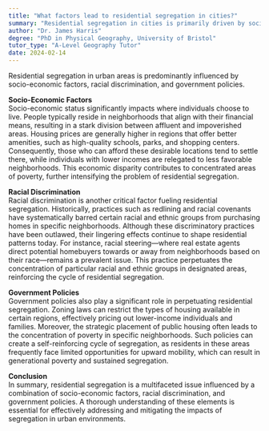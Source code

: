 ```yaml
---
title: "What factors lead to residential segregation in cities?"
summary: "Residential segregation in cities is primarily driven by socio-economic factors, racial discrimination, and government policies."
author: "Dr. James Harris"
degree: "PhD in Physical Geography, University of Bristol"
tutor_type: "A-Level Geography Tutor"
date: 2024-02-14
---
```


Residential segregation in urban areas is predominantly influenced by socio-economic factors, racial discrimination, and government policies.

**Socio-Economic Factors**  
Socio-economic status significantly impacts where individuals choose to live. People typically reside in neighborhoods that align with their financial means, resulting in a stark division between affluent and impoverished areas. Housing prices are generally higher in regions that offer better amenities, such as high-quality schools, parks, and shopping centers. Consequently, those who can afford these desirable locations tend to settle there, while individuals with lower incomes are relegated to less favorable neighborhoods. This economic disparity contributes to concentrated areas of poverty, further intensifying the problem of residential segregation.

**Racial Discrimination**  
Racial discrimination is another critical factor fueling residential segregation. Historically, practices such as redlining and racial covenants have systematically barred certain racial and ethnic groups from purchasing homes in specific neighborhoods. Although these discriminatory practices have been outlawed, their lingering effects continue to shape residential patterns today. For instance, racial steering—where real estate agents direct potential homebuyers towards or away from neighborhoods based on their race—remains a prevalent issue. This practice perpetuates the concentration of particular racial and ethnic groups in designated areas, reinforcing the cycle of residential segregation.

**Government Policies**  
Government policies also play a significant role in perpetuating residential segregation. Zoning laws can restrict the types of housing available in certain regions, effectively pricing out lower-income individuals and families. Moreover, the strategic placement of public housing often leads to the concentration of poverty in specific neighborhoods. Such policies can create a self-reinforcing cycle of segregation, as residents in these areas frequently face limited opportunities for upward mobility, which can result in generational poverty and sustained segregation.

**Conclusion**  
In summary, residential segregation is a multifaceted issue influenced by a combination of socio-economic factors, racial discrimination, and government policies. A thorough understanding of these elements is essential for effectively addressing and mitigating the impacts of segregation in urban environments.
    